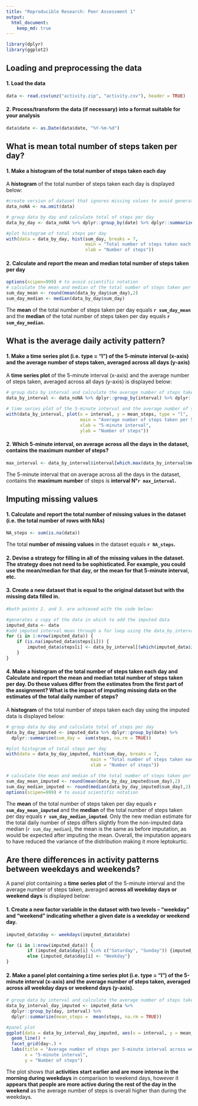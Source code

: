 ```yaml
---
title: "Reproducible Research: Peer Assessment 1"
output: 
  html_document:
    keep_md: true
---
```


```r
library(dplyr)
library(ggplot2)
```


## Loading and preprocessing the data  

#### 1. Load the data  
```r
data <- read.csv(unz("activity.zip", "activity.csv"), header = TRUE) 
```

#### 2. Process/transform the data (if necessary) into a format suitable for your analysis  
```r
data$date <- as.Date(data$date, "%Y-%m-%d")
```


## What is mean total number of steps taken per day?

#### 1. Make a histogram of the total number of steps taken each day

A **histogram** of the total number of steps taken each day is displayed below: 

```r
#create version of dataset that ignores missing values to avoid generating sum=0 for steps in days with all NA's
data_noNA <- na.omit(data)

# group data by day and calculate total of steps per day
data_by_day <- data_noNA %>% dplyr::group_by(date) %>% dplyr::summarize(sum_day =  sum(steps))

#plot histogram of total steps per day
with(data = data_by_day, hist(sum_day, breaks = 7, 
                              main = "Total number of steps taken each day", 
                              xlab = "Number of steps"))
```

#### 2. Calculate and report the mean and median total number of steps taken per day
```r
options(scipen=999) # to avoid scientific notation
# calculate the mean and median of the total number of steps taken per day
sum_day_mean <- round(mean(data_by_day$sum_day),2)
sum_day_median <- median(data_by_day$sum_day)
```

The **mean** of the total number of steps taken per day equals **`r sum_day_mean`** and the **median** of the total number of steps taken per day equals **`r sum_day_median`.**

## What is the average daily activity pattern?

#### 1. Make a time series plot (i.e. type = "l") of the 5-minute interval (x-axis) and the average number of steps taken, averaged across all days (y-axis)

A **time series plot** of the 5-minute interval (x-axis) and the average number of steps taken, averaged across all days (y-axis) is displayed below: 

```r
# group data by interval and calculate the average number of steps taken, averaged across all days (y-axis)
data_by_interval <- data_noNA %>% dplyr::group_by(interval) %>% dplyr::summarize(mean_steps =  mean(steps, na.rm = TRUE))

# time series plot of the 5-minute interval and the average number of steps taken, averaged across all days
with(data_by_interval, plot(x = interval, y = mean_steps, type = "l", 
                            main = "Average number of steps taken per 5-minute interval across all days",
                            xlab = "5-minute interval",
                            ylab = "Number of steps"))
```

#### 2. Which 5-minute interval, on average across all the days in the dataset, contains the maximum number of steps?
```r
max_interval <- data_by_interval$interval[which.max(data_by_interval$mean_steps)]
```


The 5-minute interval that on average across all the days in the dataset, contains the **maximum number** of steps is **interval N°`r max_interval`.**


## Imputing missing values

#### 1. Calculate and report the total number of missing values in the dataset (i.e. the total number of rows with NAs)
```r
NA_steps <- sum(is.na(data))
```

The total **number of missing values** in the dataset equals **`r NA_steps`.**

#### 2. Devise a strategy for filling in all of the missing values in the dataset. The strategy does not need to be sophisticated. For example, you could use the mean/median for that day, or the mean for that 5-minute interval, etc. 

#### 3. Create a new dataset that is equal to the original dataset but with the missing data filled in.
```r
#both points 2. and 3. are achieved with the code below:

#generates a copy of the data in which to add the imputed data
imputed_data <- data
#add imputed interval mean through a for loop using the data_by_interval data frame created before 
for (i in 1:nrow(imputed_data)) {
    if (is.na(imputed_data$steps[i])) {
        imputed_data$steps[i] <- data_by_interval[(which(imputed_data$interval[i] == data_by_interval$interval)),]$mean_steps
    }
}
```

#### 4. Make a histogram of the total number of steps taken each day and Calculate and report the mean and median total number of steps taken per day. Do these values differ from the estimates from the first part of the assignment? What is the impact of imputing missing data on the estimates of the total daily number of steps?

A **histogram** of the total number of steps taken each day using the imputed data is displayed below: 

```r
# group data by day and calculate total of steps per day
data_by_day_imputed <- imputed_data %>% dplyr::group_by(date) %>% 
  dplyr::summarize(sum_day =  sum(steps, na.rm = TRUE))

#plot histogram of total steps per day
with(data = data_by_day_imputed, hist(sum_day, breaks = 7,
                                main = "Total number of steps taken each day (imputed data)",
                                xlab = "Number of steps"))

# calculate the mean and median of the total number of steps taken per day
sum_day_mean_imputed <- round(mean(data_by_day_imputed$sum_day),2)
sum_day_median_imputed <- round(median(data_by_day_imputed$sum_day),2)
options(scipen=999) # to avoid scientific notation
```

The **mean** of the total number of steps taken per day equals **`r sum_day_mean_imputed`** and the **median** of the total number of steps taken per day equals **`r sum_day_median_imputed`**. Only the new median estimate for the total daily number of steps differs slightly from the non-imputed data median (`r sum_day_median`), the mean is the same as before imputation, as would be expected after imputing the mean. Overall, the imputation appears to have reduced the variance of the distribution making it more leptokurtic.


## Are there differences in activity patterns between weekdays and weekends?

A panel plot containing a **time series plot** of the 5-minute interval and the average number of steps taken, averaged **across all weekday days or weekend days** is displayed below: 

#### 1. Create a new factor variable in the dataset with two levels -- "weekday" and "weekend" indicating whether a given date is a weekday or weekend day.
```r
imputed_data$day <- weekdays(imputed_data$date)

for (i in 1:nrow(imputed_data)) {
        if (imputed_data$day[i] %in% c("Saturday", "Sunday")) {imputed_data$day[i] <- "Weekend"}
        else {imputed_data$day[i] <- "Weekday"}
}
```

#### 2. Make a panel plot containing a time series plot (i.e. type = "l") of the 5-minute interval (x-axis) and the average number of steps taken, averaged across all weekday days or weekend days (y-axis). 
```r
# group data by interval and calculate the average number of steps taken, averaged across all days (y-axis)
data_by_interval_day_imputed <- imputed_data %>% 
  dplyr::group_by(day, interval) %>% 
  dplyr::summarize(mean_steps =  mean(steps, na.rm = TRUE))

#panel plot
ggplot(data = data_by_interval_day_imputed, aes(x = interval, y = mean_steps)) + 
  geom_line() + 
  facet_grid(day~.) +
  labs(title = "Average number of steps per 5-minute interval across week and weekend days",
       x = "5-minute interval",
       y = "Number of steps")
```

The plot shows that **activities start earlier and are more intense in the morning during weekdays** in comparison to weekend days, however it **appears that people are more active during the rest of the day in the weekend** as the average number of steps is overall higher than during the weekdays.
